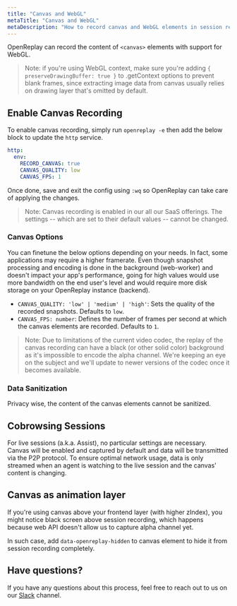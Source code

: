 ```yaml
---
title: "Canvas and WebGL"
metaTitle: "Canvas and WebGL"
metaDescription: "How to record canvas and WebGL elements in session replay."
---
```


OpenReplay can record the content of `<canvas>` elements with support for WebGL.

> Note: if you're using WebGL context, make sure you're adding `{ preserveDrawingBuffer: true }` to .getContext options to prevent blank frames, since extracting image data from canvas usually relies on drawing layer that's omitted by default.

## Enable Canvas Recording

To enable canvas recording, simply run `openreplay -e` then add the below block to update the `http` service.

```yaml
http:
  env:
    RECORD_CANVAS: true
    CANVAS_QUALITY: low
    CANVAS_FPS: 1
```

Once done, save and exit the config using `:wq` so OpenReplay can take care of applying the changes.

> Note: Canvas recording is enabled in our all our SaaS offerings. The settings -- which are set to their default values -- cannot be changed.

### Canvas Options

You can finetune the below options depending on your needs. In fact, some applications may require a higher framerate. Even though snapshot processing and encoding is done in the background (web-worker) and doesn't impact your app's performance, going for high values would use more bandwidth on the end user's level and would require more disk storage on your OpenReplay instance (backend).

- `CANVAS_QUALITY: 'low' | 'medium' | 'high'`: Sets the quality of the recorded snapshots. Defaults to `low`.
- `CANVAS_FPS: number`: Defines the number of frames per second at which the canvas elements are recorded. Defaults to `1`.

> Note: Due to limitations of the current video codec, the replay of the canvas recording can have a black (or other solid color) background as it's impossible to encode the alpha channel. We're keeping an eye on the subject and we'll update to newer versions of the codec once it becomes available.

### Data Sanitization

Privacy wise, the content of the canvas elements cannot be sanitized.

## Cobrowsing Sessions

For live sessions (a.k.a. Assist), no particular settings are necessary. Canvas will be enabled and captured by default and data will be transmitted via the P2P protocol. To ensure optimal network usage, data is only streamed when an agent is watching to the live session and the canvas' content is changing.

## Canvas as animation layer

If you're using canvas above your frontend layer (with higher zIndex), you might notice black screen above session recording, which happens because web API doesn't allow us to capture alpha channel yet.

In such case, add `data-openreplay-hidden` to canvas element to hide it from session recording completely.

## Have questions?

If you have any questions about this process, feel free to reach out to us on our [Slack](https://slack.openreplay.com) channel.

